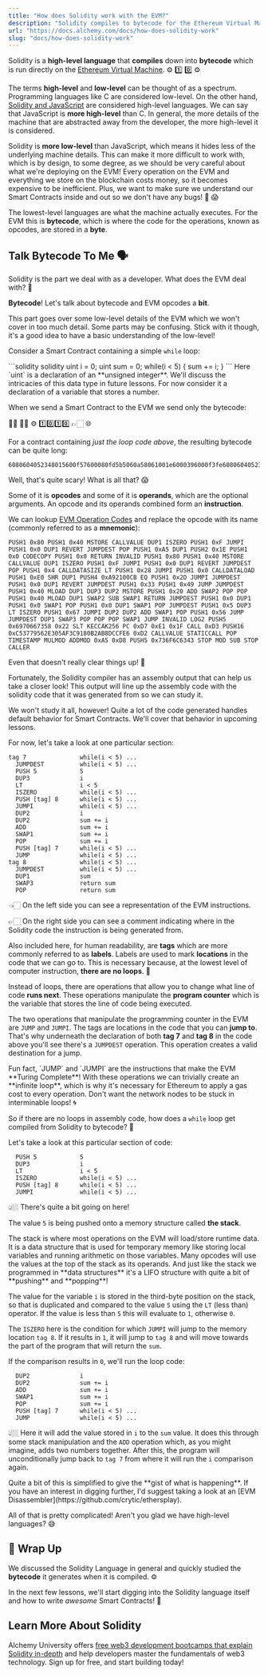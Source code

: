 ```yaml
---
title: "How does Solidity work with the EVM?"
description: "Solidity compiles to bytecode for the Ethereum Virtual Machine. It's less abstract than JavaScript, and inefficiency can be costly due to blockchain storage and operation fees."
url: "https://docs.alchemy.com/docs/how-does-solidity-work"
slug: "docs/how-does-solidity-work"
---
```


Solidity is a **high-level language** that **compiles** down into **bytecode** which is run directly on the [Ethereum Virtual Machine](/docs/what-is-ethereum). ⚙️ 1️⃣ 0️⃣ ⚙️

The terms **high-level** and **low-level** can be thought of as a spectrum. Programming languages like C are considered low-level. On the other hand, [Solidity and JavaScript](/docs/solidity-vs-javascript) are considered high-level languages. We can say that JavaScript is **more high-level** than C. In general, the more details of the machine that are abstracted away from the developer, the more high-level it is considered.

Solidity is **more low-level** than JavaScript, which means it hides less of the underlying machine details. This can make it more difficult to work with, which is by design, to some degree, as we should be very careful about what we're deploying on the EVM! Every operation on the EVM and everything we store on the blockchain costs money, so it becomes expensive to be inefficient. Plus, we want to make sure we understand our Smart Contracts inside and out so we don't have any bugs! 🐞 😱

The lowest-level languages are what the machine actually executes. For the EVM this is **bytecode**, which is where the code for the operations, known as opcodes, are stored in a **byte**.

## Talk Bytecode To Me 🗣

Solidity is the part we deal with as a developer. What does the EVM deal with? 🤔

**Bytecode**! Let's talk about bytecode and EVM opcodes a **bit**.

<Warning>
  This part goes over some low-level details of the EVM which we won't cover in too much detail. Some parts may be confusing. Stick with it though, it's a good idea to have a basic understanding of the low-level!
</Warning>

Consider a Smart Contract containing a simple `while` loop:

<CodeGroup>
  ```solidity solidity
  uint i = 0;
  uint sum = 0;
  while(i < 5) {
      sum += i;
  }
  ```
</CodeGroup>

<Info>
  Here `uint` is a declaration of an **unsigned integer**. We'll discuss the intricacies of this data type in future lessons. For now consider it a declaration of a variable that stores a number.
</Info>

When we send a Smart Contract to the EVM we send only the bytecode:

👨‍💻 👩‍💻 ⚙️ 1️⃣0️⃣1️⃣0️⃣ 👉🏻 🌐

For a contract containing *just the loop code above*, the resulting bytecode can be quite long:

```shell
6080604052348015600f57600080fd5b5060a58061001e6000396000f3fe6080604052348015600f57600080fd5b506004361060285760003560e01c8063a92100cb14602d575b600080fd5b60336049565b6040518082815260200191505060405180910390f35b6000806000905060008090505b600582101560675781810190506056565b80925050509056fea264697066735822122058d7e11ff1d36fc53779562e305af3c9180b2ab8dccfe6d234fa50420908a5d864736f6c63430006030033
```

Well, that's quite scary! What is all that? 😱

Some of it is **opcodes** and some of it is **operands**, which are the optional arguments. An opcode and its operands combined form an **instruction**.

We can lookup [EVM Operation Codes](https://github.com/crytic/evm-opcodes) and replace the opcode with its name (commonly referred to as a **mnemonic**):

```shell
PUSH1 0x80 PUSH1 0x40 MSTORE CALLVALUE DUP1 ISZERO PUSH1 0xF JUMPI PUSH1 0x0 DUP1 REVERT JUMPDEST POP PUSH1 0xA5 DUP1 PUSH2 0x1E PUSH1 0x0 CODECOPY PUSH1 0x0 RETURN INVALID PUSH1 0x80 PUSH1 0x40 MSTORE CALLVALUE DUP1 ISZERO PUSH1 0xF JUMPI PUSH1 0x0 DUP1 REVERT JUMPDEST POP PUSH1 0x4 CALLDATASIZE LT PUSH1 0x28 JUMPI PUSH1 0x0 CALLDATALOAD PUSH1 0xE0 SHR DUP1 PUSH4 0xA92100CB EQ PUSH1 0x2D JUMPI JUMPDEST PUSH1 0x0 DUP1 REVERT JUMPDEST PUSH1 0x33 PUSH1 0x49 JUMP JUMPDEST PUSH1 0x40 MLOAD DUP1 DUP3 DUP2 MSTORE PUSH1 0x20 ADD SWAP2 POP POP PUSH1 0x40 MLOAD DUP1 SWAP2 SUB SWAP1 RETURN JUMPDEST PUSH1 0x0 DUP1 PUSH1 0x0 SWAP1 POP PUSH1 0x0 DUP1 SWAP1 POP JUMPDEST PUSH1 0x5 DUP3 LT ISZERO PUSH1 0x67 JUMPI DUP2 DUP2 ADD SWAP1 POP PUSH1 0x56 JUMP JUMPDEST DUP1 SWAP3 POP POP POP SWAP1 JUMP INVALID LOG2 PUSH5 0x6970667358 0x22 SLT KECCAK256 PC 0xD7 0xE1 0x1F CALL 0xD3 PUSH16 0xC53779562E305AF3C9180B2AB8DCCFE6 0xD2 CALLVALUE STATICCALL POP TIMESTAMP MULMOD ADDMOD 0xA5 0xD8 PUSH5 0x736F6C6343 STOP MOD SUB STOP CALLER
```

Even that doesn't really clear things up! 🙁

Fortunately, the Solidity compiler has an assembly output that can help us take a closer look! This output will line up the assembly code with the solidity code that it was generated from so we can study it.

<Info>
  We won't study it all, however! Quite a lot of the code generated handles default behavior for Smart Contracts. We'll cover that behavior in upcoming lessons.
</Info>

For now, let's take a look at one particular section:

```shell
tag 7               while(i < 5) ...
  JUMPDEST          while(i < 5) ...
  PUSH 5            5
  DUP3              i
  LT                i < 5
  ISZERO            while(i < 5) ...
  PUSH [tag] 8      while(i < 5) ...
  JUMPI             while(i < 5) ...
  DUP2              i
  DUP2              sum += i
  ADD               sum += i
  SWAP1             sum += i
  POP               sum += i
  PUSH [tag] 7      while(i < 5) ...
  JUMP              while(i < 5) ...
tag 8               while(i < 5) ...
  JUMPDEST          while(i < 5) ...
  DUP1              sum
  SWAP3             return sum
  POP               return sum
```

👈🏻 On the left side you can see a representation of the EVM instructions.

👉🏻 On the right side you can see a comment indicating where in the Solidity code the instruction is being generated from.

Also included here, for human readability, are **tags** which are more commonly referred to as **labels**. Labels are used to mark **locations** in the code that we can go to. This is necessary because, at the lowest level of computer instruction, **there are no loops**. 🤯

Instead of loops, there are operations that allow you to change what line of code **runs next**. These operations manipulate the **program counter** which is the variable that stores the line of code being executed.

The two operations that manipulate the programming counter in the EVM are `JUMP` and `JUMPI`. The tags are locations in the code that you can **jump to**. That's why underneath the declaration of both **tag 7** and **tag 8** in the code above you'll see there's a `JUMPDEST` operation. This operation creates a valid destination for a jump.

<Info>
  Fun fact, `JUMP` and `JUMPI` are the instructions that make the EVM **Turing Complete**! With these operations we can trivially create an **infinite loop**, which is why it's necessary for Ethereum to apply a gas cost to every operation. Don't want the network nodes to be stuck in interminable loops! 🌀
</Info>

So if there are no loops in assembly code, how does a `while` loop get compiled from Solidity to bytecode? 🤔

Let's take a look at this particular section of code:

```shell
  PUSH 5            5
  DUP3              i
  LT                i < 5
  ISZERO            while(i < 5) ...
  PUSH [tag] 8      while(i < 5) ...
  JUMPI             while(i < 5) ...
```

👆🏼 There's quite a bit going on here!

The value `5` is being pushed onto a memory structure called **the stack**.

<Info>
  The stack is where most operations on the EVM will load/store runtime data. It is a data structure that is used for temporary memory like storing local variables and running arithmetic on those variables. Many opcodes will use the values at the top of the stack as its operands. And just like the stack we programmed in **data structures** it's a LIFO structure with quite a bit of **pushing** and **popping**!
</Info>

The value for the variable `i` is stored in the third-byte position on the stack, so that is duplicated and compared to the value `5` using the `LT` (less than) operator. If the value is less than `5` this will evaluate to `1`, otherwise `0`.

The `ISZERO` here is the condition for which `JUMPI` will jump to the memory location `tag 8`. If it results in `1`, it will jump to `tag 8` and will move towards the part of the program that will return the `sum`.

If the comparison results in `0`, we'll run the loop code:

```shell
  DUP2              i
  DUP2              sum += i
  ADD               sum += i
  SWAP1             sum += i
  POP               sum += i
  PUSH [tag] 7      while(i < 5) ...
  JUMP              while(i < 5) ...
```

👆🏼 Here it will add the value stored in `i` to the `sum` value. It does this through some stack manipulation and the `ADD` operation which, as you might imagine, adds two numbers together. After this, the program will unconditionally jump back to `tag 7` from where it will run the `i` comparison again.

<Info>
  Quite a bit of this is simplified to give the **gist of what is happening**. If you have an interest in digging further, I'd suggest taking a look at an [EVM Disassembler](https://github.com/crytic/ethersplay).
</Info>

All of that is pretty complicated! Aren't you glad we have high-level languages? 😅

## 🏁 Wrap Up

We discussed the Solidity Language in general and quickly studied the **bytecode** it generates when it is compiled. ⚙️

In the next few lessons, we'll start digging into the Solidity language itself and how to write *awesome* Smart Contracts! 🚀

## Learn More About Solidity

Alchemy University offers [free web3 development bootcamps that explain Solidity in-depth](https://university.alchemy.com/ethereum) and help developers master the fundamentals of web3 technology. Sign up for free, and start building today!
